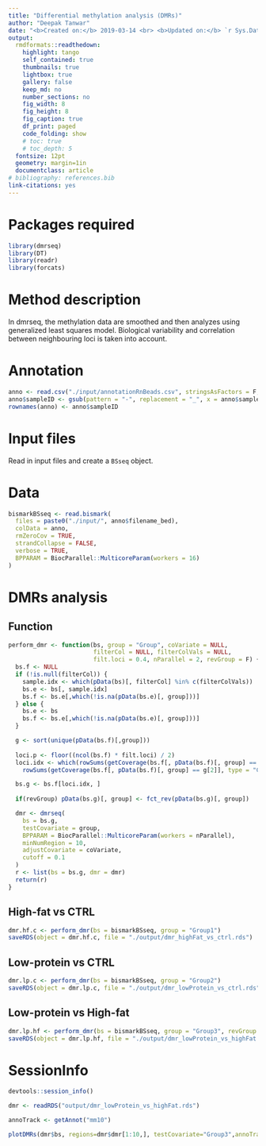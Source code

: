 ```yaml
---
title: "Differential methylation analysis (DMRs)"
author: "Deepak Tanwar"
date: "<b>Created on:</b> 2019-03-14 <br> <b>Updated on:</b> `r Sys.Date()`"
output:
  rmdformats::readthedown:
    highlight: tango
    self_contained: true
    thumbnails: true
    lightbox: true
    gallery: false
    keep_md: no
    number_sections: no
    fig_width: 8
    fig_height: 8
    fig_caption: true
    df_print: paged
    code_folding: show
    # toc: true
    # toc_depth: 5
  fontsize: 12pt
  geometry: margin=1in
  documentclass: article
# bibliography: references.bib
link-citations: yes
---
```


# Packages required

```r
library(dmrseq)
library(DT)
library(readr)
library(forcats)
```

# Method description
In dmrseq, the methylation data are smoothed and then analyzes using generalized least squares model. Biological variability and correlation between neighbouring loci is taken into account.


# Annotation
```r
anno <- read.csv("./input/annotationRnBeads.csv", stringsAsFactors = F, row.names = 1)
anno$sampleID <- gsub(pattern = "-", replacement = "_", x = anno$sampleID)
rownames(anno) <- anno$sampleID
```

# Input files
Read in input files and create a `BSseq` object.

# Data
```r
bismarkBSseq <- read.bismark(
  files = paste0("./input/", anno$filename_bed),
  colData = anno,
  rmZeroCov = TRUE,
  strandCollapse = FALSE,
  verbose = TRUE,
  BPPARAM = BiocParallel::MulticoreParam(workers = 16)
)
```

# DMRs analysis

## Function
```r
perform_dmr <- function(bs, group = "Group", coVariate = NULL,
                        filterCol = NULL, filterColVals = NULL,
                        filt.loci = 0.4, nParallel = 2, revGroup = F) {
  bs.f <- NULL
  if (!is.null(filterCol)) {
    sample.idx <- which(pData(bs)[, filterCol] %in% c(filterColVals))
    bs.e <- bs[, sample.idx]
    bs.f <- bs.e[,which(!is.na(pData(bs.e)[, group]))]
  } else {
    bs.e <- bs
    bs.f <- bs.e[,which(!is.na(pData(bs.e)[, group]))]
  }

  g <- sort(unique(pData(bs.f)[,group]))
  
  loci.p <- floor((ncol(bs.f) * filt.loci) / 2)
  loci.idx <- which(rowSums(getCoverage(bs.f[, pData(bs.f)[, group] == g[1]], type = "Cov") > 0) >= loci.p &
    rowSums(getCoverage(bs.f[, pData(bs.f)[, group] == g[2]], type = "Cov") > 0) >= loci.p)

  bs.g <- bs.f[loci.idx, ]
  
  if(revGroup) pData(bs.g)[, group] <- fct_rev(pData(bs.g)[, group])

  dmr <- dmrseq(
    bs = bs.g,
    testCovariate = group,
    BPPARAM = BiocParallel::MulticoreParam(workers = nParallel),
    minNumRegion = 10,
    adjustCovariate = coVariate,
    cutoff = 0.1
  )
  r <- list(bs = bs.g, dmr = dmr)
  return(r)
}
```


## High-fat vs CTRL
```r
dmr.hf.c <- perform_dmr(bs = bismarkBSseq, group = "Group1")
saveRDS(object = dmr.hf.c, file = "./output/dmr_highFat_vs_ctrl.rds")
```

<!-- ## High-fat vs CTRL [Covariate adjustment for age] -->
<!-- ```{r, message=FALSE, warning=FALSE} -->
<!-- dmr.hf.c.A <- perform_dmr(bs = bismarkBSseq, group = "Group1", coVariate = "Age") -->
<!-- saveRDS(object = dmr.hf.c.A, file = "./output/dmr_highFat_vs_ctrl_covar_age.rds") -->
<!-- ``` -->


## Low-protein vs CTRL
```r
dmr.lp.c <- perform_dmr(bs = bismarkBSseq, group = "Group2")
saveRDS(object = dmr.lp.c, file = "./output/dmr_lowProtein_vs_ctrl.rds")
```

<!-- ## Low-protein vs CTRL [Covariate adjustment for age] -->
<!-- ```{r, message=FALSE, warning=FALSE} -->
<!-- dmr.lp.c.A <- perform_dmr(bs = bismarkBSseq, group = "Group2", coVariate = "Age") -->
<!-- saveRDS(object = dmr.lp.c.A, file = "./output/dmr_lowProtein_vs_ctrl_covar_age.rds") -->
<!-- ``` -->


## Low-protein vs High-fat
```r
dmr.lp.hf <- perform_dmr(bs = bismarkBSseq, group = "Group3", revGroup = T)
saveRDS(object = dmr.lp.hf, file = "./output/dmr_lowProtein_vs_highFat.rds")
```

<!-- ## Low-protein vs High-fat [Covariate adjustment for age] -->
<!-- ```{r, message=FALSE, warning=FALSE} -->
<!-- dmr.lp.hf.A <- perform_dmr(bs = bismarkBSseq, group = "Group3", coVariate = "Age", revGroup = T) -->
<!-- saveRDS(object = dmr.lp.hf.A, file = "./output/dmr_lowProtein_vs_highFat_covar_age.rds") -->
<!-- ``` -->


<!-- # SaveImage -->
<!-- ```{r} -->
<!-- save.image(file = "output/20190315-dmrseq_analysis.RData", compress = T) -->
<!-- ``` -->

<!-- # DMR Table -->
<!-- Identified DMRs with q-value not higher than 0.05. -->
<!-- ```{r} -->
<!-- datatable( -->
<!--   dmr.nc, -->
<!--   rownames = F, -->
<!--   filter = "top", extensions = c("Buttons", "ColReorder"), options = list( -->
<!--     pageLength = 10, -->
<!--     buttons = c("copy", "csv", "excel", "pdf", "print"), -->
<!--     colReorder = list(realtime = FALSE), -->
<!--     dom = "fltBip" -->
<!--   ) -->
<!-- ) -->
<!-- ``` -->


# SessionInfo
```r
devtools::session_info()
```


```r
dmr <- readRDS("output/dmr_lowProtein_vs_highFat.rds")

annoTrack <- getAnnot("mm10")

plotDMRs(dmr$bs, regions=dmr$dmr[1:10,], testCovariate="Group3",annoTrack=annoTrack)
```